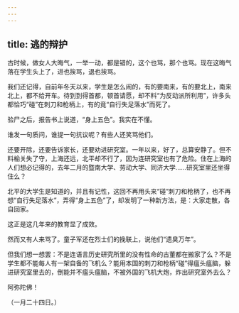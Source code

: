 ```yaml
---
---
---
```

title: 逃的辩护
---



古时候，做女人大晦气，一举一动，都是错的，这个也骂，那个也骂。现在这晦气落在学生头上了，进也挨骂，退也挨骂。

我们还记得，自前年冬天以来，学生是怎么闹的，有的要南来，有的要北上，南来北上，都不给开车。待到到得首都，顿首请愿，却不料“为反动派所利用”，许多头都恰巧“碰”在刺刀和枪柄上，有的竟“自行失足落水”而死了。

验尸之后，报告书上说道，“身上五色”。我实在不懂。

谁发一句质问，谁提一句抗议呢？有些人还笑骂他们。

还要开除，还要告诉家长，还要劝进研究室。一年以来，好了，总算安静了。但不料榆关失了守，上海还远，北平却不行了，因为连研究室也有了危险。住在上海的人们想必记得的，去年二月的暨南大学、劳动大学、同济大学……研究室里还坐得住么？

北平的大学生是知道的，并且有记性，这回不再用头来“碰”刺刀和枪柄了，也不再想“自行失足落水”，弄得“身上五色”了，却发明了一种新方法，是：大家走散，各自回家。

这正是这几年来的教育显了成效。

然而又有人来骂了。童子军还在烈士们的挽联上，说他们“遗臭万年”。

但我们想一想罢：不是连语言历史研究所里的没有性命的古董都在搬家了么？不是学生都不能每人有一架自备的飞机么？能用本国的刺刀和枪柄“碰”得瘟头瘟脑，躲进研究室里去的，倒能并不瘟头瘟脑，不被外国的飞机大炮，炸出研究室外去么？

阿弥陀佛！

（一月二十四日。）